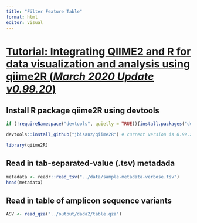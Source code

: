```yaml
---
title: "Filter Feature Table"
format: html
editor: visual
---
```


# [Tutorial: Integrating QIIME2 and R for data visualization and analysis using qiime2R (*March 2020 Update v0.99.20*)](https://forum.qiime2.org/t/tutorial-integrating-qiime2-and-r-for-data-visualization-and-analysis-using-qiime2r/4121/1)

## Install R package qiime2R using devtools

```r
if (!requireNamespace("devtools", quietly = TRUE)){install.packages("devtools")}

devtools::install_github("jbisanz/qiime2R") # current version is 0.99.20
```

```r
library(qiime2R)
```
## Read in tab-separated-value (.tsv) metadada
```r
metadata <- readr::read_tsv("../data/sample-metadata-verbose.tsv")
head(metadata)
```


## Read in table of amplicon sequence variants

```r
ASV <- read_qza("../output/dada2/table.qza")
```

